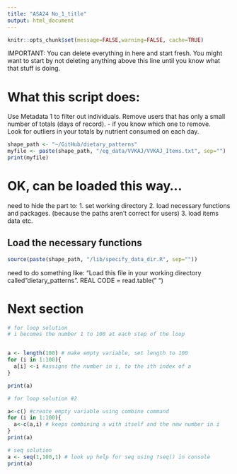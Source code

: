 ```yaml
---
title: "ASA24 No_1_title"
output: html_document
---
```


```r
knitr::opts_chunk$set(message=FALSE,warning=FALSE, cache=TRUE)
```

IMPORTANT: You can delete everything in here and start fresh. You might want to start by not deleting anything above this line until you know what that stuff is doing.

# What this script does:
Use Metadata 1 to filter out individuals. 
Remove users that has only a small number of totals (days of record). - if you know which one to remove.  
Look for outliers in your totals by nutrient consumed on each day.

```r
shape_path <- "~/GitHub/dietary_patterns"
myfile <- paste(shape_path, "/eg_data/VVKAJ/VVKAJ_Items.txt", sep="")
print(myfile)
```
# OK, can be loaded this way... 
need to hide the part to:
1. set working directory
2. load necessary functions and packages. (because the paths aren't correct for users)
3. load items data etc.

## Load the necessary functions
```r
source(paste(shape_path, "/lib/specify_data_dir.R", sep=""))
```


need to do something like:
"Load this file in your working directory called "dietary_patterns".
REAL CODE = read.table(" ") 

# Next section
  
```r
# for loop solution
# i becomes the number 1 to 100 at each step of the loop


a <- length(100) # make empty variable, set length to 100
for (i in 1:100){
  a[i] <-i #assigns the number in i, to the ith index of a
}

print(a)

# for loop solution #2

a<-c() #create empty variable using combine command
for (i in 1:100){
  a<-c(a,i) # keeps combining a with itself and the new number in i
}
print(a)

# seq solution
a <- seq(1,100,1) # look up help for seq using ?seq() in console
print(a)

```

